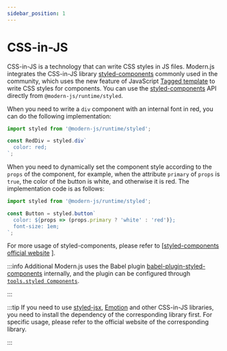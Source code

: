```yaml
---
sidebar_position: 1
---
```


# CSS-in-JS

CSS-in-JS is a technology that can write CSS styles in JS files. Modern.js integrates the CSS-in-JS library [styled-components](https://styled-components.com/) commonly used in the community, which uses the new feature of JavaScript [Tagged template](https://developer.mozilla.org/en-US/docs/Web/JavaScript/Reference/Template_literals#tagged_templates) to write CSS styles for components. You can use the [styled-components](https://styled-components.com/) API directly from `@modern-js/runtime/styled`.

When you need to write a `div` component with an internal font in red, you can do the following implementation:

```js
import styled from '@modern-js/runtime/styled';

const RedDiv = styled.div`
  color: red;
`;
```

When you need to dynamically set the component style according to the `props` of the component, for example, when the attribute `primary` of `props` is `true`, the color of the button is white, and otherwise it is red. The implementation code is as follows:

```js
import styled from '@modern-js/runtime/styled';

const Button = styled.button`
  color: ${props => (props.primary ? 'white' : 'red')};
  font-size: 1em;
`;
```

For more usage of styled-components, please refer to [[styled-components official website](https://styled-components.com/) ].

:::info Additional
Modern.js uses the Babel plugin [babel-plugin-styled-components](https://github.com/styled-components/babel-plugin-styled-components) internally, and the plugin can be configured through [`tools.styled Components`](/configure/app/tools/styled-components).

:::

:::tip
If you need to use [styled-jsx](https://www.npmjs.com/package/styled-jsx), [Emotion](https://emotion.sh/) and other CSS-in-JS libraries, you need to install the dependency of the corresponding library first. For specific usage, please refer to the official website of the corresponding library.

:::

